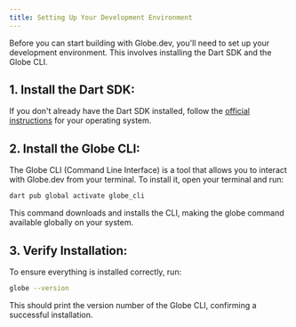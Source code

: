```yaml
---
title: Setting Up Your Development Environment
---
```


Before you can start building with Globe.dev, you'll need to set up your development environment. This involves installing the Dart SDK and the Globe CLI.

## 1. Install the Dart SDK:

If you don't already have the Dart SDK installed, follow the [official instructions](https://dart.dev/get-dart) for your operating system.

## 2. Install the Globe CLI:

The Globe CLI (Command Line Interface) is a tool that allows you to interact with Globe.dev from your terminal. To install it, open your terminal and run:

```bash
dart pub global activate globe_cli
```

This command downloads and installs the CLI, making the globe command available globally on your system.

## 3. Verify Installation:

To ensure everything is installed correctly, run:

```bash
globe --version
```

This should print the version number of the Globe CLI, confirming a successful installation.
